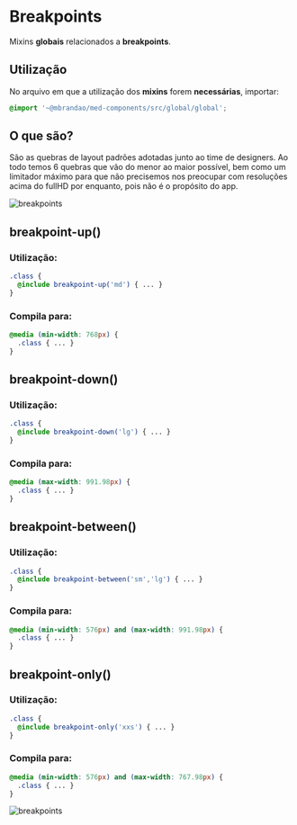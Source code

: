 
<Meta title="Global/Mixins/Breakpoints" />

# Breakpoints

Mixins **globais** relacionados a **breakpoints**.

## Utilização

No arquivo em que a utilização dos **mixins** forem **necessárias**, importar:

``` scss
@import '~@mbrandao/med-components/src/global/global';
```

## O que são?

São as quebras de layout padrões adotadas junto ao time de designers.
Ao todo temos 6 quebras que vão do menor ao maior possível, bem como um limitador máximo para que não precisemos
nos preocupar com resoluções acima do fullHD por enquanto, pois não é o propósito do app.

<img src={breakpoints} alt="breakpoints" />

## breakpoint-up()

### Utilização:

```scss
.class {
  @include breakpoint-up('md') { ... }
}
```

### Compila para:

```scss
@media (min-width: 768px) {
  .class { ... }
}
```

## breakpoint-down()

### Utilização:

```scss
.class {
  @include breakpoint-down('lg') { ... }
}
```

### Compila para:

```scss
@media (max-width: 991.98px) {
  .class { ... }
}
```

## breakpoint-between()

### Utilização:

```scss
.class {
  @include breakpoint-between('sm','lg') { ... }
}
```

### Compila para:

```scss
@media (min-width: 576px) and (max-width: 991.98px) {
  .class { ... }
}
```

## breakpoint-only()

### Utilização:

```scss
.class {
  @include breakpoint-only('xxs') { ... }
}
```

### Compila para:

```scss
@media (min-width: 576px) and (max-width: 767.98px) {
  .class { ... }
}
```

<img src={breakpoints} alt="breakpoints" />

